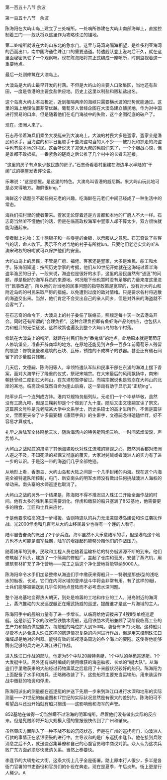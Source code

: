 

第一百五十八节 余波

第一百五十八节　余波

陈海阳在大屿山岛上建立了三处哨所。一处哨所修建在大屿山南部海岸上，直接控制着三门――舰队将以这里作为攻略珠江的锚地。

第二处哨所就设在大屿山东北的急水门。这里与马湾岛隔海相望，是维多利亚海湾的西面出口，南中国海通往珠江口的重要通道。特遣舰队登上港岛后不久，就在这里面秘密派驻了一个观察哨。现在陈海阳将其正式编成一座哨所，时刻监视着这一重要地点。

最后一处则修筑在大澳岛上。

大澳岛是大屿山最早开发的村落。不但是大屿山的主要人口聚集区，当地还有盐田，一度是香港的主要食盐供应地。历史上这里以制盐和贩私盐出名。

这个岛离大屿山本岛极近，近到相隔两岸的海峡只需要横水渡的形势就能通过。这里的海上地理位置非常优越。葡萄牙人曾经企图在大澳岛建立殖民地，作为对中国进行贸易的口岸。但是随着他们在屯门海战中的失败，这个企图彻底的破产了。

现在，澳洲人来了。

石志奇带着海兵们乘坐大发艇来到大澳岛上。大澳的村民大多是疍家，疍家全是渔民和水手，当海盗的和平日里顺手干些海盗勾当的人不少――被打死和抓走的海盗中也有些本地的村民。这会听说灭了郑保大帮的髡贼们来了，一个个胆战心惊，但是谁都不敢抵抗，一番紧急的磋商之后公推了几个村中的长者去迎接。

“这里的房子有点象少数民族的房子。”石志奇看着村里建在海边半水半陆的“干阑”式的棚屋发表评论说。

乐琳说：“这是棚屋。是这里的特色。大澳岛叫香港的威尼斯。来大屿山玩此地可是必来得地方。海鲜很bng。”

海鲜这个话题引不起任何元老的兴趣，吃海鲜在元老们中间已经成了一种生活中的常态。

海兵们把村里的使者带来。疍家无论穿着还是方言都和本地的广府人不大一样。石志奇当然听不懂他们的话，但是在临高政权海军中疍家人却不算太少，双方很快就能沟通起来。

使者献上礼物：五十两银子和一些零星的金银，以示服从之意思。石志奇说了些客气的话，命人收下。表示不会对当地的村子有所扰lun。只要他们老老实实的听从澳宋政权的吩咐就可以保护他们的安全。

大屿山岛上的居民，不管是广府、福佬、客家还是疍家，大多是渔民、船工和水手。陈海阳知道：按照历史学家的考据，他们从10世纪开始就在这海域过着半海盗半渔民的日子。一般来说，海盗也是很好的水手，这里的居民虽然有“通匪”的问题，却是极好的海军兵员的来源地。何况眼下他也暂时没有足够的力量来度这里进行“民事改造”。所以他的对当地的民事问题的指导政策是宽容的，没有对大屿山和附近岛屿的村民采取严厉的措施。以免遭到过度的敌对情绪。只是要求各村将逃散的海盗交出来。当然，他们肯定不会交出自己的亲人同乡，但是对外来的海盗就不会客气了。

在石志奇的命令下，大澳岛上的村子委任了联络员，照规定每十天一次去港岛开会。同时还有所谓的“合理负担”。这种合理负担即有鱼虾海产品的供应，也包括人力和船只的无偿征发。这种政策也遍及到整个大屿山岛的各个村落。

修筑在大澳岛上的哨所，就建在村民们称为“番鬼塘”的地点。此地原本就是葡萄牙人修筑堡垒，准备开辟商埠的地方。在原地还能见到许多一百多年前葡萄牙人残留的痕迹：修筑堡垒和建筑的石块、瓦砾，锈蚀的不成样子的铁器。甚至还有礁石间留下的少量船只残骸。

几天后，文德嗣、陈海阳等人，率领特遣队军队和民事干部在东涌的海滩上摆下香案，面对大海举行了隆重的仪式，祭祀宋端宗。在大宋最后的风雨飘扬中，南宋i朝廷曾经二度到过大屿山，在东涌短暂停留过。而端宗据说也是驾崩在大屿山的北岸的某地。临高政权既然自命为崖山后裔，这一举动有助于显示其“正统ing”。

陆军步兵一个连列成方阵。港内12艘特务艇列队。元老们一个个毕恭毕敬，虽然没有三跪九叩，但是三鞠躬却是个个做到了九十度。随后又由文德嗣宣读了祭文。这篇祭文号称是元老院某大学中文系学士，历史系硕士的高才生所作，不但是篇骈文，里面更夹杂了许多需要翻《康熙字典》的生僻字，文德嗣念得磕磕绊绊，好不容易才算成礼。

礼毕之后陆军全体鸣枪三次，随后海湾内的特务艇鸣炮三响。一时间浓烟滚滚，声势惊人。

大屿山之战彻底的肃清了其他海盗股伙对珠江流域的窥觊之心。既然刘香都对澳洲人避之不及，不知死活的郑保又彻底的覆灭，大家对髡贼或者澳洲人的实力有了进一步的认识。于是这一带的海盗们几乎全部绝迹。

从地形上看，香港岛、大屿山岛和大陆之间是一个几乎封闭的内海。现在这个内海完全被特遣队所控制，屯门、新安南头的明军水师没有做出任何挑战澳洲人海权的举动来。南头寨的水师巡逻也取消了。

大屿山之战的另外一个结果是，陈海阳不得不推迟进入珠江口开始全面作战的时间。他有太多的胜利果实需要消化。俘虏和缴获的船只塞满了852基地，他需要更多的粮食、工匠和士兵来应付。

于是他要求临高的进一步增援，否则特遣队的兵力无法兼顾港岛建设和珠江袭扰作战。光2000俘虏和几百号从大屿山移民最少也得有一个连的人看守。

陆军自告奋勇的派出了2个步兵连。海军虽然不大乐意陆军的手，但是港岛这个地方也不大可能是海军独霸，陆军的增援起码能够分摊他们的作战压力。

随着陆军的到来，民政和工程人员也随着运输补给的特务艇源源不断的到来。他们修筑起了码头，建造了一个简易的修船厂。盖起了仓库和营房，安装了蒸汽机，用建筑套材扩充了净化营地――完工之后这个净化营地将能容纳5000人。

陈海阳命令水手们加紧整修从海盗们手中缴获来得船只－－特别是那些i型的浅吃水的舢板、长龙，它们在内河水域的登岸战斗中将会非常有用。有了这样的i艇，士兵们能够被输送到几乎任何地点登陆而不必考虑水深问题。

整个港岛基地变得热火朝天，到处是喧嚣的工地和作业的工人。港岛附近的海湾上，蒸汽推动的大发巡逻艇正在耀武扬威的巡逻，提醒谁才是这一片海域的主人。

陈海阳手中的舰船力量有了进一步增长。从临高给他调拨来了4艘II型单桅巡逻艇。这是新近下水的改进型铁肋木壳船，选用铁肋木壳船兼顾了现阶段临高工业的生产力和物资供应能力。每艘船的吨位扩大到150吨，装备有18门 火炮。这种船只尽管不大适合进入珠江这样的航道情况复杂的内河进行作战，但是用来控制珠江口海域却是绝对的利器。能够有效的监视港岛周边的各个海上的要隘。这使得他能够腾出足够的兵力进入珠江进行作战。

进入珠江口作战的部队，他定为5个中队20艘特务艇，1个中队的单桅巡逻艇。1个大发艇中队。另外还有临时编成的使用缴获的海盗舢板、长龙的“i艇大队”。从海盗们手里缴获来的大船经过药物熏蒸之后启用了十来艘状况较好的船只。陈海阳为上面配备了水手和海兵，还略微改装了下。这些船将主要充当运输船，用来装运作战中缴获的物资和俘虏。

陈海阳派出的测量船在巡逻艇的护送下先期一步来到珠江口进行水深和地形的实际测量――21世纪的航道图和17世纪的实际状况显然是有很大的差别的。陈海阳可不希望战斗还没开始就有船只搁浅――这影响他和海军的声誉。

852基地在做得一切当然瞒不过沿海的明军哨所。尽管他们没有做出实际的反应来。但是髡贼即将开始大规模入侵的警报很快传到了广州和肇庆。

虽然肇庆方面陷入了一种不战不和的沉闷状态，但是在广州的巡抚衙门，向澳洲人行款的事情正在紧锣密鼓的进行中。主导议和的是广东巡抚李逢节。他在接到兵败消息之后不久，就迅速召集幕僚和自己的心腹官员暗中商议对策。众人认为这次兵败广东方面必须尽快撇清关系。当然上奏要快。

李逢节的大轿抬过大街，这条大街上几乎全是衙署。路上原本行人很少，多半是各衙门官署的书吏衙役和官员们的仆役在奔走。现在是夏季，午后炎热，街上更是行人稀少。A

